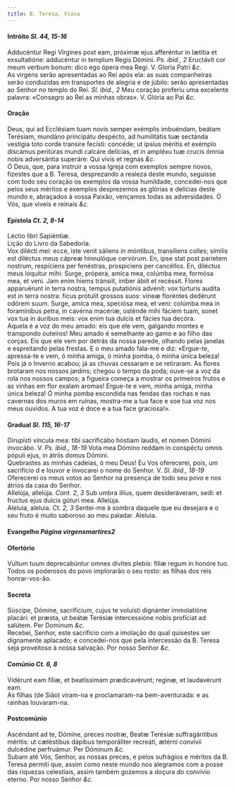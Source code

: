 ```yaml
---
title: B. Teresa, Viúva
---
```



<h4 class="text-center">Intróito <em>Sl. 44, 15-16</em></h4>
<div class="container-fluid">
<div class="row">
<div class="col-6 dropcaps text-justify">
Adducéntur Regi Vírgines post eam, próximæ ejus afferéntur in lætitia et exsultatióne: adducéntur in templum Regis Dómini. <em>Ps. ibid., 2</em> Eructávit cor meum verbum bonum: dico ego ópera mea Regi.
V. Gloria Patri <em>&c.</em>
</div>
<div class="col-6 dropcaps text-justify">
As virgens serão apresentadas ao Rei após ela: as suas companheiras serão conduzidas em transportes de alegria e de júbilo: serão apresentadas ao Senhor no templo do Rei. <em>Sl. ibid., 2</em> Meu coração proferiu uma excelente palavra: «Consagro ao Rei as minhas obras».
V. Glória ao Pai <em>&c.</em>
</div>
</div>
</div>

<h4 class="text-center">Oração</h4>
<div class="container-fluid">
<div class="row">
<div class="col-6 dropcaps text-justify">
Deus, qui ad Ecclésiam tuam novis semper exémplis imbuéndam, beátam Terésiam, mundáno principátu despécto, ad humilitátis tuæ sectánda vestigia toto corde transire fecísti: concéde; ut ipsíus méritis et exémplo discámus peritúras mundi calcáre delícias, et in ampléxu tuæ crucis ómnia nobis adversántia superáre: Qui vivis et regnas <em>&c.</em>
</div>
<div class="col-6 dropcaps text-justify">
Ó Deus, que, para instruir a vossa Igreja com exemplos sempre novos, fizestes que a B. Teresa, desprezando a realeza deste mundo, seguisse com todo seu coração os exemplos da vossa humildade, concedei-nos que pelos seus méritos e exemplos desprezemos as glórias e delícias deste mundo e, abraçados à vossa Paixão, vençamos todas as adversidades. Ó Vós, que viveis e reinais <em>&c.</em>
</div>
</div>
</div>

<h4 class="text-center">Epístola <em>Ct. 2, 8-14</em></h4>
<div class="container-fluid">
<div class="row">
<div class="col-6 text-justify">
Léctio libri Sapiéntiæ.
</div>
<div class="col-6 text-justify">
Lição do Livro da Sabedoria.
</div>
<div class="col-6 dropcaps text-justify">
Vox dilécti mei: ecce, iste venit sáliens in móntibus, transíliens colles; símilis est diléctus meus cápreæ hinnulóque cervórum. En, ipse stat post paríetem nostrum, respíciens per fenéstras, prospíciens per cancéllos. En, diléctus meus lóquitur mihi: Surge, própera, amíca mea, colúmba mea, formósa mea, et veni. Jam enim hiems tránsiit, imber ábiit et recéssit. Flores apparuérunt in terra nostra, tempus putatiónis advénit: vox túrturis audíta est in terra nostra: ficus prótulit grossos suos: víneæ floréntes dedérunt odórem suum. Surge, amíca mea, speciósa mea, et veni: colúmba mea in foramínibus petra, in cavérna macériæ, osténde mihi fáciem tuam, sonet vox tua in áuribus meis: vox enim tua dulcis et fácies tua decóra.
</div>
<div class="col-6 dropcaps text-justify">
Aquela é a voz do meu amado: eis que ele vem, galgando montes e transpondo outeiros! Meu amado é semelhante ao gamo e ao filho das corças. Eis que ele vem por detrás da nossa parede, olhando pelas janelas e espreitando pelas frestas. E o meu amado fala-me e diz: «Ergue-te, apressa-te e vem, ó minha amiga, ó minha pomba, ó minha única beleza! Pois já o Inverno acabou; já as chuvas cessaram e se retiraram. As flores brotaram nos nossos jardins; chegou o tempo da poda; ouve-se a voz da rola nos nossos campos; a figueira começa a mostrar os primeiros frutos e as vinhas em flor exalam aromas! Ergue-te e vem, minha amiga, minha única beleza! Ó minha pomba escondida nas fendas das rochas e nas cavernas dos muros em ruínas, mostra-me a tua face e soe tua voz nos meus ouvidos. A tua voz é doce e a tua face graciosa!».
</div>
</div>
</div>

<h4 class="text-center">Gradual <em>Sl. 115, 16-17</em></h4>
<div class="container-fluid">
<div class="row">
<div class="col-6 dropcaps text-justify">
Dirupísti víncula mea: tibi sacrificábo hóstiam laudis, et nomen Dómini invocábo. V. <em>Ps. ibid., 18-19</em> Vota mea Dómino reddam in conspéctu omnis pópuli ejus, in átriis domus Dómini.
</div>
<div class="col-6 dropcaps text-justify">
Quebrastes as minhas cadeias, ó meu Deus! Eu Vos oferecerei, pois, um sacrifício d e louvor e invocarei o nome do Senhor. V. <em>Sl. ibid., 18-19</em> Oferecerei os meus votos ao Senhor na presença de todo seu povo e nos átrios da casa do Senhor.
</div>
<div class="col-6 text-justify">
Allelúja, allelúja. <em>Cant. 2, 3</em> Sub umbra illíus, quem desideráveram, sedi: et fructus ejus dulcis gúturi mea. Allelúja.
</div>
<div class="col-6 text-justify">
Aleluia, aleluia. <em>Ct. 2, 3</em> Sentei-me à sombra daquele que eu desejara e o seu fruto é muito saboroso ao meu paladar. Aleluia.
</div>
</div>
</div>

<h4 class="text-center">Evangelho <em>Página virgensmartires2</em></h4>

<h4 class="text-center">Ofertório</h4>
<div class="container-fluid">
<div class="row">
<div class="col-6 dropcaps text-justify">
Vultum tuum deprecabúntur omnes dívites plebis: filiæ regum in honóre tuo.
</div>
<div class="col-6 dropcaps text-justify">
Todos os poderosos do povo implorarão o seu rosto: as filhas dos reis honrar-vos-ão.
</div>
</div>
</div>

<h4 class="text-center">Secreta</h4>
<div class="container-fluid">
<div class="row">
<div class="col-6 dropcaps text-justify">
Súscipe, Dómine, sacrifícium, cujus te voluísti dignánter immolatióne placári: et præsta, ut beátæ Terésiæ intercessióne nobis profíciat ad salútem. Per Dominum <em>&c.</em>
</div>
<div class="col-6 dropcaps text-justify">
Recebei, Senhor, este sacrifício com a imolação do qual quisestes ser dignamente aplacado; e concedei-nos que pela intercessão da B. Teresa seja proveitoso à nossa salvação. Por nosso Senhor <em>&c.</em>
</div>
</div>
</div>

<h4 class="text-center">Comúnio <em>Ct. 6, 8</em></h4>
<div class="container-fluid">
<div class="row">
<div class="col-6 dropcaps text-justify">
Vidérunt eam fíliæ, et beatíssimam prædicavérunt; reginæ, et laudavérunt eam.
</div>
<div class="col-6 dropcaps text-justify">
As filhas (de Sião) viram-na e proclamaram-na bem-aventurada: e as rainhas louvaram-na.
</div>
</div>
</div>

<h4 class="text-center">Postcomúnio</h4>
<div class="container-fluid">
<div class="row">
<div class="col-6 dropcaps text-justify">
Ascéndant ad te, Dómine, preces nostræ, Beatæ Terésiæ suffragántibus méritis: ut cæléstibus dápibus temporáliter recreáti, ætérni convívii dulcédine perfruámur. Per Dóminum <em>&c.</em>
</div>
<div class="col-6 dropcaps text-justify">
Subam até Vós, Senhor, as nossas preces, e pelos sufrágios e méritos da B. Teresa permiti que, assim como neste mundo nos alegramos com a posse das riquezas celestiais, assim também gozemos a doçura do convívio eterno. Por nosso Senhor <em>&c.</em>
</div>
</div>
</div>
